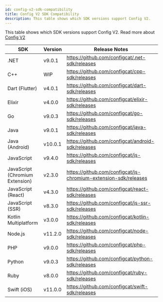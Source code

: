 ```yaml
---
id: config-v2-sdk-compatibility
title: Config V2 SDK Compatibility
description: This table shows which SDK versions support Config V2.
---
```


This table shows which SDK versions support Config V2. Read more about [Config V2](../config-v2)

| SDK                             | Version | Release Notes                                                   |
| ------------------------------- |---------| --------------------------------------------------------------- |
| .NET                            | v9.0.1  | https://github.com/configcat/.net-sdk/releases                  |
| C++                             | WIP     | https://github.com/configcat/cpp-sdk/releases                   |
| Dart (Flutter)                  | v4.0.1  | https://github.com/configcat/dart-sdk/releases                  |
| Elixir                          | v4.0.0  | https://github.com/configcat/elixir-sdk/releases                |
| Go                              | v9.0.3  | https://github.com/configcat/go-sdk/releases                    |
| Java                            | v9.0.1  | https://github.com/configcat/java-sdk/releases                  |
| Java (Android)                  | v10.0.1 | https://github.com/configcat/android-sdk/releases               |
| JavaScript                      | v9.4.0  | https://github.com/configcat/js-sdk/releases                    |
| JavaScript (Chromium Extension) | v2.3.0  | https://github.com/configcat/js-chromium-extension-sdk/releases |
| JavaScript (React)              | v4.3.0  | https://github.com/configcat/react-sdk/releases                 |
| JavaScript (SSR)                | v8.3.0  | https://github.com/configcat/js-ssr-sdk/releases                |
| Kotlin Multiplatform            | v3.0.0  | https://github.com/configcat/kotlin-sdk/releases                |
| Node.js                         | v11.2.0 | https://github.com/configcat/node-sdk/releases                  |
| PHP                             | v9.0.0  | https://github.com/configcat/php-sdk/releases                   |
| Python                          | v9.0.3  | https://github.com/configcat/python-sdk/releases                |
| Ruby                            | v8.0.0  | https://github.com/configcat/ruby-sdk/releases                  |
| Swift (iOS)                     | v11.0.0 | https://github.com/configcat/swift-sdk/releases                 |
